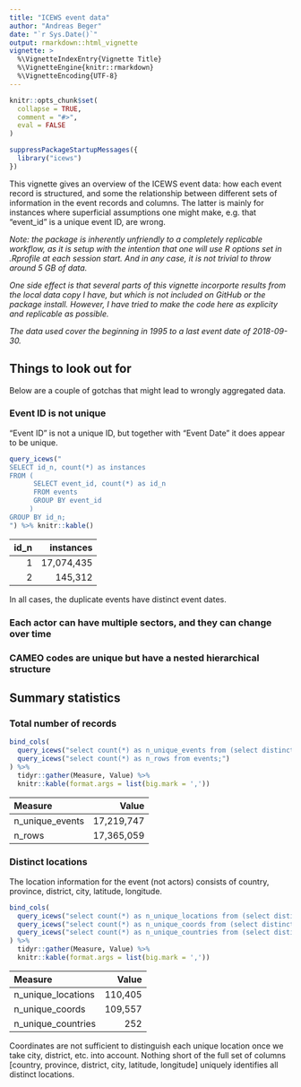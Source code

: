 ```yaml
---
title: "ICEWS event data"
author: "Andreas Beger"
date: "`r Sys.Date()`"
output: rmarkdown::html_vignette
vignette: >
  %\VignetteIndexEntry{Vignette Title}
  %\VignetteEngine{knitr::rmarkdown}
  %\VignetteEncoding{UTF-8}
---
```


```r
knitr::opts_chunk$set(
  collapse = TRUE,
  comment = "#>",
  eval = FALSE
)
```

```r
suppressPackageStartupMessages({
  library("icews")
})
```


This vignette gives an overview of the ICEWS event data: how each event record is structured, and some the relationship between different sets of information in the event records and columns. The latter is mainly for instances where superficial assumptions one might make, e.g. that "event_id" is a unique event ID, are wrong. 

*Note: the package is inherently unfriendly to a completely replicable workflow, as it is setup with the intention that one will use R options set in .Rprofile at each session start. And in any case, it is not trivial to throw around 5 GB of data.*

*One side effect is that several parts of this vignette incorporte results from the local data copy I have, but which is not included on GitHub or the package install. However, I have tried to make the code here as explicity and replicable as possible.*

*The data used cover the beginning in 1995 to a last event date of 2018-09-30.*

<!-- as.Date(as.character(query_icews("select max(event_date) from events;", "~/Dropbox/Work/VForecast/Data/icews_data/db/icews.sqlite3")[[1]]), format = "%Y%m%d") --> 


## Things to look out for

Below are a couple of gotchas that might lead to wrongly aggregated data. 

### Event ID is not unique

"Event ID" is not a unique ID, but together with "Event Date" it does appear to be unique. 

```r
query_icews("
SELECT id_n, count(*) as instances
FROM ( 
      SELECT event_id, count(*) as id_n 
      FROM events
      GROUP BY event_id
     )
GROUP BY id_n;
") %>% knitr::kable()
```

| id_n| instances|
|----:|---------:|
|    1|  17,074,435|
|    2|    145,312|

In all cases, the duplicate events have distinct event dates. 

### Each actor can have multiple sectors, and they can change over time

### CAMEO codes are unique but have a nested hierarchical structure


## Summary statistics

### Total number of records

```r
bind_cols(
  query_icews("select count(*) as n_unique_events from (select distinct(event_id) from events);"),
  query_icews("select count(*) as n_rows from events;")
) %>%
  tidyr::gather(Measure, Value) %>%
  knitr::kable(format.args = list(big.mark = ','))
```

|Measure         |    Value|
|:---------------|--------:|
|n_unique_events | 17,219,747|
|n_rows          | 17,365,059|

### Distinct locations

The location information for the event (not actors) consists of country, province, district, city, latitude, longitude. 

```r
bind_cols(
  query_icews("select count(*) as n_unique_locations from (select distinct latitude, longitude, country, province, district, city from events);"),
  query_icews("select count(*) as n_unique_coords from (select distinct latitude, longitude from events);"),
  query_icews("select count(*) as n_unique_countries from (select distinct country from events);")
) %>%
  tidyr::gather(Measure, Value) %>%
  knitr::kable(format.args = list(big.mark = ','))
```

|Measure            |   Value|
|:------------------|-------:|
|n_unique_locations | 110,405|
|n_unique_coords    | 109,557|
|n_unique_countries |     252|

Coordinates are not sufficient to distinguish each unique location once we take city, district, etc. into account. Nothing short of the full set of columns [country, province, district, city, latitude, longitude] uniquely identifies all distinct locations. 
